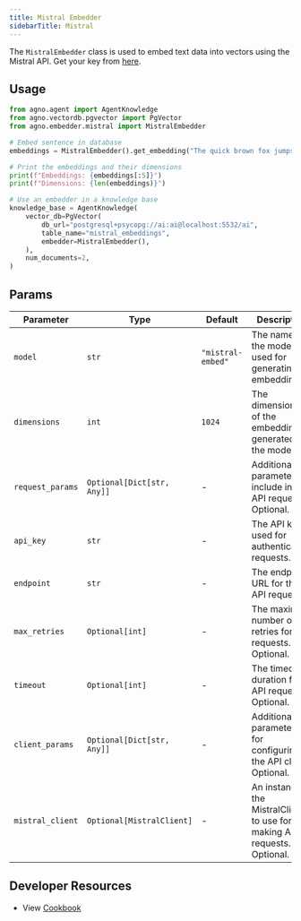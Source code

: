 ```yaml
---
title: Mistral Embedder
sidebarTitle: Mistral
---
```


The `MistralEmbedder` class is used to embed text data into vectors using the Mistral API. Get your key from [here](https://console.mistral.ai/api-keys/).

## Usage

```python cookbook/embedders/mistral_embedder.py
from agno.agent import AgentKnowledge
from agno.vectordb.pgvector import PgVector
from agno.embedder.mistral import MistralEmbedder

# Embed sentence in database
embeddings = MistralEmbedder().get_embedding("The quick brown fox jumps over the lazy dog.")

# Print the embeddings and their dimensions
print(f"Embeddings: {embeddings[:5]}")
print(f"Dimensions: {len(embeddings)}")

# Use an embedder in a knowledge base
knowledge_base = AgentKnowledge(
    vector_db=PgVector(
        db_url="postgresql+psycopg://ai:ai@localhost:5532/ai",
        table_name="mistral_embeddings",
        embedder=MistralEmbedder(),
    ),
    num_documents=2,
)
```

## Params

| Parameter        | Type                       | Default           | Description                                                                |
| ---------------- | -------------------------- | ----------------- | -------------------------------------------------------------------------- |
| `model`          | `str`                      | `"mistral-embed"` | The name of the model used for generating embeddings.                      |
| `dimensions`     | `int`                      | `1024`            | The dimensionality of the embeddings generated by the model.               |
| `request_params` | `Optional[Dict[str, Any]]` | -                 | Additional parameters to include in the API request. Optional.             |
| `api_key`        | `str`                      | -                 | The API key used for authenticating requests.                              |
| `endpoint`       | `str`                      | -                 | The endpoint URL for the API requests.                                     |
| `max_retries`    | `Optional[int]`            | -                 | The maximum number of retries for API requests. Optional.                  |
| `timeout`        | `Optional[int]`            | -                 | The timeout duration for API requests. Optional.                           |
| `client_params`  | `Optional[Dict[str, Any]]` | -                 | Additional parameters for configuring the API client. Optional.            |
| `mistral_client` | `Optional[MistralClient]`  | -                 | An instance of the MistralClient to use for making API requests. Optional. |

## Developer Resources
- View [Cookbook](https://github.com/agno-agi/agno/tree/v2.0/cookbook/agent_concepts/knowledge/embedders/mistral_embedder.py)
